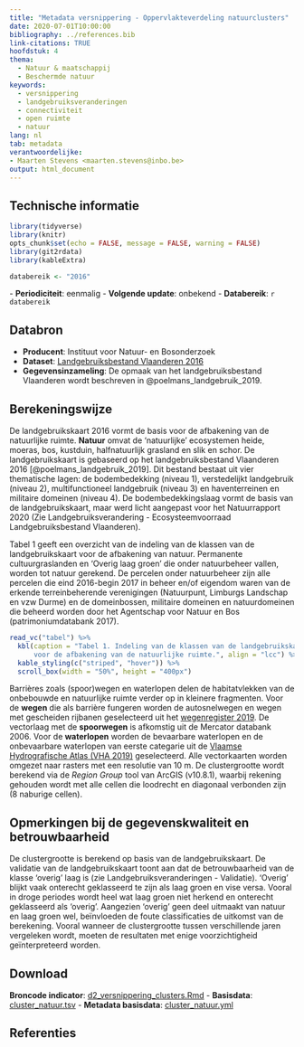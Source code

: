 ```yaml
---
title: "Metadata versnippering - Oppervlakteverdeling natuurclusters"
date: 2020-07-01T10:00:00
bibliography: ../references.bib
link-citations: TRUE
hoofdstuk: 4
thema:
  - Natuur & maatschappij
  - Beschermde natuur
keywords:
  - versnippering
  - landgebruiksveranderingen
  - connectiviteit
  - open ruimte
  - natuur
lang: nl
tab: metadata
verantwoordelijke:
- Maarten Stevens <maarten.stevens@inbo.be>
output: html_document
---
```

## Technische informatie

```r
library(tidyverse)
library(knitr)
opts_chunk$set(echo = FALSE, message = FALSE, warning = FALSE)
library(git2rdata)
library(kableExtra)
```

```r
databereik <- "2016"
```
\- **Periodiciteit**: eenmalig
\- **Volgende update**: onbekend
\- **Databereik**: `r databereik`

## Databron

- **Producent**: Instituut voor Natuur- en Bosonderzoek
- **Dataset**: [Landgebruiksbestand Vlaanderen 2016](https://www.geopunt.be/catalogus/datasetfolder/78e82101-8fbc-4a75-b649-b208df2b77be)
- **Gegevensinzameling**: De opmaak van het landgebruiksbestand Vlaanderen wordt beschreven in @poelmans_landgebruik_2019.

## Berekeningswijze

De landgebruikskaart 2016 vormt de basis voor de afbakening van de natuurlijke ruimte.
**Natuur** omvat de ‘natuurlijke’ ecosystemen heide, moeras, bos, kustduin, halfnatuurlijk grasland en slik en schor. 
De landgebruikskaart is gebaseerd op het landgebruiksbestand Vlaanderen 2016 [@poelmans_landgebruik_2019].
Dit bestand bestaat uit vier thematische lagen: de bodembedekking (niveau 1), verstedelijkt landgebruik (niveau 2), multifunctioneel landgebruik (niveau 3) en haventerreinen en militaire domeinen (niveau 4).
De bodembedekkingslaag vormt de basis van de landgebruikskaart, maar werd licht aangepast voor het Natuurrapport 2020 (Zie Landgebruiksverandering - Ecosysteemvoorraad Landgebruiksbestand Vlaanderen).

Tabel 1 geeft een overzicht van de indeling van de klassen van de landgebruikskaart voor de afbakening van natuur.
Permanente cultuurgraslanden en 'Overig laag groen' die onder natuurbeheer vallen, worden tot natuur gerekend.
De percelen onder natuurbeheer zijn alle percelen die eind 2016-begin 2017 in beheer en/of eigendom waren van de erkende terreinbeherende verenigingen (Natuurpunt, Limburgs Landschap en vzw Durme) en de domeinbossen, militaire domeinen en natuurdomeinen die beheerd worden door het Agentschap voor Natuur en Bos (patrimoniumdatabank 2017).

```r
read_vc("tabel") %>%
  kbl(caption = "Tabel 1. Indeling van de klassen van de landgebruikskaart 2016
      voor de afbakening van de natuurlijke ruimte.", align = "lcc") %>%
  kable_styling(c("striped", "hover")) %>%
  scroll_box(width = "50%", height = "400px")
```

Barrières zoals (spoor)wegen en waterlopen delen de habitatvlekken van de onbebouwde en natuurlijke ruimte verder op in kleinere fragmenten.
Voor de **wegen** die als barrière fungeren worden de autosnelwegen en wegen met gescheiden rijbanen geselecteerd uit het [wegenregister 2019](http://www.geopunt.be/catalogus/webservicefolder/91e33906-ef95-4a1e-810b-d135d0783f43).
De vectorlaag met de **spoorwegen** is afkomstig uit de Mercator databank 2006.
Voor de **waterlopen** worden de bevaarbare waterlopen en de onbevaarbare waterlopen van eerste categarie uit de [Vlaamse Hydrografische Atlas (VHA 2019)](https://www.geopunt.be/catalogus/datasetfolder/408b8ef8-b731-4358-a5b0-9e028e074180) geselecteerd.
Alle vectorkaarten worden omgezet naar rasters met een resolutie van 10 m.
De clustergrootte wordt berekend via de *Region Group* tool van ArcGIS (v10.8.1), waarbij rekening gehouden wordt met alle cellen die loodrecht en diagonaal verbonden zijn (8 naburige cellen).

## Opmerkingen bij de gegevenskwaliteit en betrouwbaarheid

De clustergrootte is berekend op basis van de landgebruikskaart.
De validatie van de landgebruikskaart toont aan dat de betrouwbaarheid van de klasse 'overig' laag is (zie Landgebruiksveranderingen - Validatie).
'Overig' blijkt vaak onterecht geklasseerd te zijn als laag groen en vise versa. 
Vooral in droge periodes wordt heel wat laag groen niet herkend en onterecht geklasseerd als 'overig'.
Aangezien 'overig' geen deel uitmaakt van natuur en laag groen wel, beïnvloeden de foute classificaties de uitkomst van de berekening.
Vooral wanneer de clustergrootte tussen verschillende jaren vergeleken wordt, moeten de resultaten met enige voorzichtigheid geïnterpreteerd worden.

## Download

**Broncode indicator**:
[d2_versnippering_clusters.Rmd](../d2_versnippering_clusters/d2_versnippering_clusters.Rmd)
- **Basisdata**: [cluster_natuur.tsv](../d2_versnippering_clusters/cluster_natuur.tsv)
- **Metadata basisdata**: [cluster_natuur.yml](../d2_versnippering_clusters/cluster_natuur.yml)

## Referenties
